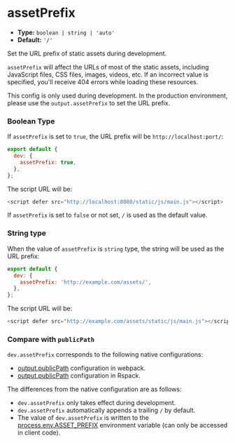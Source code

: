 # assetPrefix

- **Type:** `boolean | string | 'auto'`
- **Default:** `'/'`

Set the URL prefix of static assets during development.

`assetPrefix` will affect the URLs of most of the static assets, including JavaScript files, CSS files, images, videos, etc. If an incorrect value is specified, you'll receive 404 errors while loading these resources.

This config is only used during development. In the production environment, please use the `output.assetPrefix` to set the URL prefix.

### Boolean Type

If `assetPrefix` is set to `true`, the URL prefix will be `http://localhost:port/`:

```js
export default {
  dev: {
    assetPrefix: true,
  },
};
```

The script URL will be:

```js
<script defer src="http://localhost:8080/static/js/main.js"></script>
```

If `assetPrefix` is set to `false` or not set, `/` is used as the default value.

### String type

When the value of `assetPrefix` is `string` type, the string will be used as the URL prefix:

```js
export default {
  dev: {
    assetPrefix: 'http://example.com/assets/',
  },
};
```

The script URL will be:

```js
<script defer src="http://example.com/assets/static/js/main.js"></script>
```

### Compare with `publicPath`

`dev.assetPrefix` corresponds to the following native configurations:

- [output.publicPath](https://webpack.js.org/guides/public-path/) configuration in webpack.
- [output.publicPath](https://rspack.dev/config/output#outputpublicpath) configuration in Rspack.

The differences from the native configuration are as follows:

- `dev.assetPrefix` only takes effect during development.
- `dev.assetPrefix` automatically appends a trailing `/` by default.
- The value of `dev.assetPrefix` is written to the [process.env.ASSET_PREFIX](/guide/advanced/env-vars#processenvasset_prefix) environment variable (can only be accessed in client code).
